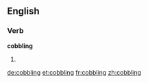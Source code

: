 ==English==

===Verb===
'''cobbling'''

# {{present participle of|[[cobble]]}}

[[de:cobbling]]
[[et:cobbling]]
[[fr:cobbling]]
[[zh:cobbling]]